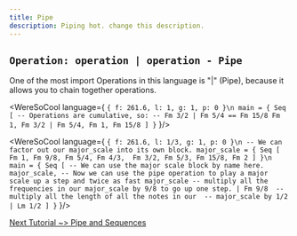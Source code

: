 ```yaml
---
title: Pipe
description: Piping hot. change this description.
---
```


## `Operation: operation | operation - Pipe` 
One of the most import Operations in this language is "|" (Pipe), 
because it allows you to chain together operations.


<WereSoCool language={
`{ f: 261.6, l: 1, g: 1, p: 0 }\n
main = {
  Seq [
    -- Operations are cumulative, so:
    -- Fm 3/2 | Fm 5/4 == Fm 15/8
    Fm 1,
    Fm 3/2 | Fm 5/4,
    Fm 1,
    Fm 15/8
  ]
}`
}/>

<WereSoCool language={
`{ f: 261.6, l: 1/3, g: 1, p: 0 }\n
-- We can factor out our major_scale into its own block.
major_scale = {
	Seq [
        Fm 1, Fm 9/8, Fm 5/4, Fm 4/3, 
        Fm 3/2, Fm 5/3, Fm 15/8, Fm 2
  ]
}\n
main = {
  Seq [
    -- We can use the major scale block by name here.
    major_scale,
    -- Now we can use the pipe operation to play a major scale up a step and twice as fast
    major_scale
    -- multiply all the frequencies in our major_scale by 9/8 to go up one step.
    | Fm 9/8 
    -- multiply all the length of all the notes in our 
    -- major_scale by 1/2
    | Lm 1/2
  ]
}`
}/>


[Next Tutorial ~> Pipe and Sequences](/posts/pipe_and_sequence)
